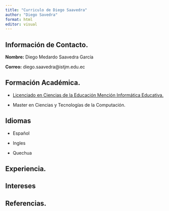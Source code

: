 ```yaml
---
title: "Curriculo de Diego Saavedra"
author: "Diego Savedra"
format: html
editor: visual
---
```


## Información de Contacto.

**Nombre:** Diego Medardo Saavedra García

**Correo:** diego.saavedra\@istjm.edu.ec

## Formación Académica.

-   [Licenciado en Ciencias de la Educación Mención Informática Educativa.](media/Titulo_1104520281.pdf)

-   Master en Ciencias y Tecnologías de la Computación.

## Idiomas

-   Español

-   Ingles

-   Quechua

## Experiencia.

## Intereses

## Referencias.

## 
